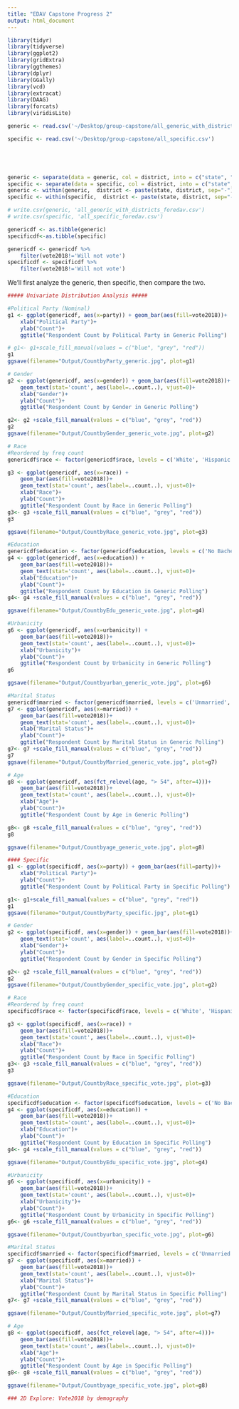 ```yaml
---
title: "EDAV Capstone Progress 2"
output: html_document
---
```


```r
library(tidyr)  
library(tidyverse)
library(ggplot2)
library(gridExtra)
library(ggthemes)
library(dplyr)
library(GGally)
library(vcd)
library(extracat)
library(DAAG)
library(forcats)
library(viridisLite)

generic <- read.csv('~/Desktop/group-capstone/all_generic_with_districts.csv')

specific <- read.csv('~/Desktop/group-capstone/all_specific.csv')




    
generic <- separate(data = generic, col = district, into = c("state", "district"), sep = "\\-")
specific <- separate(data = specific, col = district, into = c("state", "district"), sep = "\\-")
generic <- within(generic,  district <- paste(state, district, sep="-"))
specific <- within(specific,  district <- paste(state, district, sep="-"))

# write.csv(generic, 'all_generic_with_districts_foredav.csv')
# write.csv(specific, 'all_specific_foredav.csv')

genericdf <- as.tibble(generic)
specificdf<-as.tibble(specific)

genericdf <- genericdf %>%
    filter(vote2018!='Will not vote')
specificdf <- specificdf %>%
    filter(vote2018!='Will not vote')
```


We'll first analyze the generic, then specific, then compare the two.

```r
##### Univariate Distribution Analysis #####

#Political Party (Nominal)
g1 <- ggplot(genericdf, aes(x=party)) + geom_bar(aes(fill=vote2018))+
    xlab("Political Party")+
    ylab("Count")+
    ggtitle("Respondent Count by Political Party in Generic Polling")

# g1<- g1+scale_fill_manual(values = c("blue", "grey", "red"))
g1
ggsave(filename="Output/CountbyParty_generic.jpg", plot=g1)

# Gender
g2 <- ggplot(genericdf, aes(x=gender)) + geom_bar(aes(fill=vote2018))+
    geom_text(stat='count', aes(label=..count..), vjust=0)+
    xlab("Gender")+
    ylab("Count")+
    ggtitle("Respondent Count by Gender in Generic Polling")

g2<- g2 +scale_fill_manual(values = c("blue", "grey", "red"))
g2
ggsave(filename="Output/CountbyGender_generic_vote.jpg", plot=g2)

# Race
#Reordered by freq count
genericdf$race <- factor(genericdf$race, levels = c('White', 'Hispanic', 'Other', 'Black'))

g3 <- ggplot(genericdf, aes(x=race)) +
    geom_bar(aes(fill=vote2018))+
    geom_text(stat='count', aes(label=..count..), vjust=0)+
    xlab("Race")+
    ylab("Count")+
    ggtitle("Respondent Count by Race in Generic Polling")
g3<- g3 +scale_fill_manual(values = c("blue", "grey", "red"))
g3

ggsave(filename="Output/CountbyRace_generic_vote.jpg", plot=g3)

#Education
genericdf$education <- factor(genericdf$education, levels = c('No Bachelors', 'Bachelors'))
g4 <- ggplot(genericdf, aes(x=education)) +
    geom_bar(aes(fill=vote2018))+
    geom_text(stat='count', aes(label=..count..), vjust=0)+
    xlab("Education")+
    ylab("Count")+
    ggtitle("Respondent Count by Education in Generic Polling")
g4<- g4 +scale_fill_manual(values = c("blue", "grey", "red"))

ggsave(filename="Output/CountbyEdu_generic_vote.jpg", plot=g4)

#Urbanicity 
g6 <- ggplot(genericdf, aes(x=urbanicity)) +
    geom_bar(aes(fill=vote2018))+
    geom_text(stat='count', aes(label=..count..), vjust=0)+
    xlab("Urbanicity")+
    ylab("Count")+
    ggtitle("Respondent Count by Urbanicity in Generic Polling")
g6

ggsave(filename="Output/Countbyurban_generic_vote.jpg", plot=g6)

#Marital Status
genericdf$married <- factor(genericdf$married, levels = c('Unmarried', 'Married'))
g7 <- ggplot(genericdf, aes(x=married)) +
    geom_bar(aes(fill=vote2018))+
    geom_text(stat='count', aes(label=..count..), vjust=0)+
    xlab("Marital Status")+
    ylab("Count")+
    ggtitle("Respondent Count by Marital Status in Generic Polling")
g7<- g7 +scale_fill_manual(values = c("blue", "grey", "red"))
g7
ggsave(filename="Output/CountbyMarried_generic_vote.jpg", plot=g7)

# Age
g8 <- ggplot(genericdf, aes(fct_relevel(age, "> 54", after=4)))+
    geom_bar(aes(fill=vote2018))+
    geom_text(stat='count', aes(label=..count..), vjust=0)+
    xlab("Age")+
    ylab("Count")+
    ggtitle("Respondent Count by Age in Generic Polling")

g8<- g8 +scale_fill_manual(values = c("blue", "grey", "red"))
g8

ggsave(filename="Output/Countbyage_generic_vote.jpg", plot=g8)

#### Specific
g1 <- ggplot(specificdf, aes(x=party)) + geom_bar(aes(fill=party))+
    xlab("Political Party")+
    ylab("Count")+
    ggtitle("Respondent Count by Political Party in Specific Polling")

g1<- g1+scale_fill_manual(values = c("blue", "grey", "red"))
g1
ggsave(filename="Output/CountbyParty_specific.jpg", plot=g1)

# Gender
g2 <- ggplot(specificdf, aes(x=gender)) + geom_bar(aes(fill=vote2018))+
    geom_text(stat='count', aes(label=..count..), vjust=0)+
    xlab("Gender")+
    ylab("Count")+
    ggtitle("Respondent Count by Gender in Specific Polling")

g2<- g2 +scale_fill_manual(values = c("blue", "grey", "red"))
g2
ggsave(filename="Output/CountbyGender_specific_vote.jpg", plot=g2)

# Race
#Reordered by freq count
specificdf$race <- factor(specificdf$race, levels = c('White', 'Hispanic', 'Other', 'Black'))

g3 <- ggplot(specificdf, aes(x=race)) +
    geom_bar(aes(fill=vote2018))+
    geom_text(stat='count', aes(label=..count..), vjust=0)+
    xlab("Race")+
    ylab("Count")+
    ggtitle("Respondent Count by Race in Specific Polling")
g3<- g3 +scale_fill_manual(values = c("blue", "grey", "red"))
g3

ggsave(filename="Output/CountbyRace_specific_vote.jpg", plot=g3)

#Education
specificdf$education <- factor(specificdf$education, levels = c('No Bachelors', 'Bachelors'))
g4 <- ggplot(specificdf, aes(x=education)) +
    geom_bar(aes(fill=vote2018))+
    geom_text(stat='count', aes(label=..count..), vjust=0)+
    xlab("Education")+
    ylab("Count")+
    ggtitle("Respondent Count by Education in Specific Polling")
g4<- g4 +scale_fill_manual(values = c("blue", "grey", "red"))

ggsave(filename="Output/CountbyEdu_specific_vote.jpg", plot=g4)

#Urbanicity 
g6 <- ggplot(specificdf, aes(x=urbanicity)) +
    geom_bar(aes(fill=vote2018))+
    geom_text(stat='count', aes(label=..count..), vjust=0)+
    xlab("Urbanicity")+
    ylab("Count")+
    ggtitle("Respondent Count by Urbanicity in Specific Polling")
g6<- g6 +scale_fill_manual(values = c("blue", "grey", "red"))

ggsave(filename="Output/Countbyurban_specific_vote.jpg", plot=g6)

#Marital Status
specificdf$married <- factor(specificdf$married, levels = c('Unmarried', 'Married'))
g7 <- ggplot(specificdf, aes(x=married)) +
    geom_bar(aes(fill=vote2018))+
    geom_text(stat='count', aes(label=..count..), vjust=0)+
    xlab("Marital Status")+
    ylab("Count")+
    ggtitle("Respondent Count by Marital Status in Specific Polling")
g7<- g7 +scale_fill_manual(values = c("blue", "grey", "red"))

ggsave(filename="Output/CountbyMarried_specific_vote.jpg", plot=g7)

# Age
g8 <- ggplot(specificdf, aes(fct_relevel(age, "> 54", after=4)))+
    geom_bar(aes(fill=vote2018))+
    geom_text(stat='count', aes(label=..count..), vjust=0)+
    xlab("Age")+
    ylab("Count")+
    ggtitle("Respondent Count by Age in Specific Polling")
g8<- g8 +scale_fill_manual(values = c("blue", "grey", "red"))

ggsave(filename="Output/Countbyage_specific_vote.jpg", plot=g8)

### 2D Explore: Vote2018 by demography


```


